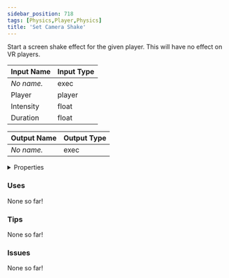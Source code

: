 ```yaml
---
sidebar_position: 718
tags: [Physics,Player,Physics]
title: 'Set Camera Shake'
---
```


Start a screen shake effect for the given player. This will have no effect on VR players.






<EsbSvg />

| Input Name | Input Type |
|-----------|-----------|
| *No name.* | exec |
| Player | player |
| Intensity | float |
| Duration | float |

| Output Name | Output Type |
|-----------|-----------|
| *No name.* | exec |


<details>
  <summary>Properties</summary>
  <div>
    <div>
    <table>
      <thead>
        <tr>
          <th>Is beta required?</th>
          <th>❌</th>
        </tr>
        <tr>
          <th>Is this chip a trolling risk?</th>
          <th>❌</th>
        </tr>
        <tr>
          <th>Is this chip a role assignment risk?</th>
          <th>❌</th>
        </tr>
        <tr>
          <th>Chip UUID</th>
          <th>a4bf7bb6-6dd9-4b34-85ab-2aaa324647e4</th>
        </tr>
      </thead>
    </table>
    </div>
  </div>
</details>

### Uses

None so far!

### Tips

None so far!

### Issues

None so far!